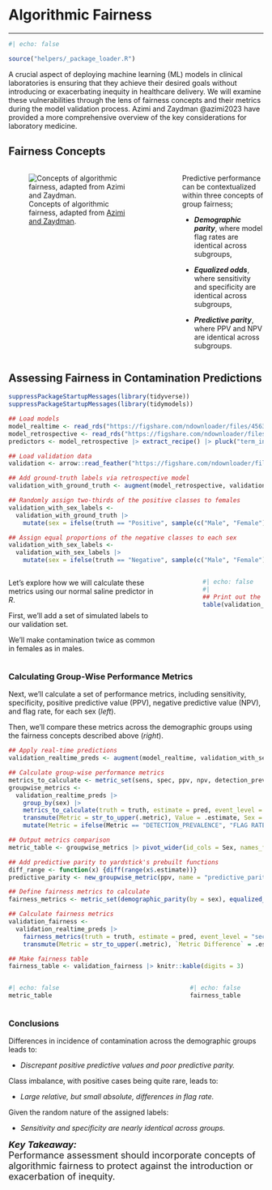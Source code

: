 # Algorithmic Fairness {#sec-algorithmic-fairness .unnumbered}

------------------------------------------------------------------------

```r
#| echo: false

source("helpers/_package_loader.R")
```

A crucial aspect of deploying machine learning (ML) models in clinical laboratories is ensuring that they achieve their desired goals without introducing or exacerbating inequity in healthcare delivery. We will examine these vulnerabilities through the lens of fairness concepts and their metrics during the model validation process. Azimi and Zaydman @azimi2023 have provided a more comprehensive overview of the key considerations for laboratory medicine.

## Fairness Concepts

:::::: columns
::: {.column width="50%"}
![Concepts of algorithmic fairness, adapted from [Azimi and Zaydman](https://pubmed.ncbi.nlm.nih.gov/36610413/).](images/algorithmic_fairness_concepts_schematic_full.png)
:::

::: {.column width="2%"}
:::

::: {.column width="28%" vertical-align="middle"}
Predictive performance can be contextualized within three concepts of group fairness;

-   ***Demographic parity***, where model flag rates are identical across subgroups,

-   ***Equalized odds***, where sensitivity and specificity are identical across subgroups,

-   ***Predictive parity***, where PPV and NPV are identical across subgroups.
:::
::::::

## Assessing Fairness in Contamination Predictions

```r

suppressPackageStartupMessages(library(tidyverse))
suppressPackageStartupMessages(library(tidymodels))

## Load models
model_realtime <- read_rds("https://figshare.com/ndownloader/files/45631488") |> pluck("model") |> bundle::unbundle()
model_retrospective <- read_rds("https://figshare.com/ndownloader/files/45631491") |> pluck("model") |> bundle::unbundle()
predictors <- model_retrospective |> extract_recipe() |> pluck("term_info") |> dplyr::filter(role == "predictor") |> pluck("variable")

## Load validation data
validation <- arrow::read_feather("https://figshare.com/ndownloader/files/45407398") |> select(any_of(predictors))

## Add ground-truth labels via retrospective model
validation_with_ground_truth <- augment(model_retrospective, validation |> drop_na(any_of(predictors))) |> mutate(truth = factor(.pred_class, labels = c("Negative", "Positive"))) |> select(-matches("pred"))

## Randomly assign two-thirds of the positive classes to females
validation_with_sex_labels <- 
  validation_with_ground_truth |> 
    mutate(sex = ifelse(truth == "Positive", sample(c("Male", "Female"), size = n(), replace = TRUE, prob = c(1, 2)), NA_character_))

## Assign equal proportions of the negative classes to each sex
validation_with_sex_labels <- 
  validation_with_sex_labels |> 
    mutate(sex = ifelse(truth == "Negative", sample(c("Male", "Female"), size = n(), replace = TRUE), sex))


```

:::::: columns
::: {.column width="55%" vertical-align="bottom"}
Let's explore how we will calculate these metrics using our normal saline predictor in *R*.

First, we'll add a set of simulated labels to our validation set.

We'll make contamination twice as common in females as in males.
:::

::: {.column width="5%"}
:::

::: {.column width="20%"}
```r
#| echo: false
#| 
## Print out the contingency table
table(validation_with_sex_labels$truth, validation_with_sex_labels$sex) |> knitr::kable(digits = 3, caption = "Contaminated Results by Sex")

```
:::
::::::

### Calculating Group-Wise Performance Metrics

Next, we'll calculate a set of performance metrics, including sensitivity, specificity, positive predictive value (PPV), negative predictive value (NPV), and flag rate, for each sex (*left*).

Then, we'll compare these metrics across the demographic groups using the fairness concepts described above (*right*).

```r

## Apply real-time predictions 
validation_realtime_preds <- augment(model_realtime, validation_with_sex_labels) |> mutate(pred = factor(.pred_class, labels = c("Negative", "Positive")))

## Calculate group-wise performance metrics
metrics_to_calculate <- metric_set(sens, spec, ppv, npv, detection_prevalence)
groupwise_metrics <- 
  validation_realtime_preds |> 
    group_by(sex) |> 
    metrics_to_calculate(truth = truth, estimate = pred, event_level = "second") |> 
    transmute(Metric = str_to_upper(.metric), Value = .estimate, Sex = sex) |> 
    mutate(Metric = ifelse(Metric == "DETECTION_PREVALENCE", "FLAG RATE", Metric))

## Output metrics comparison
metric_table <- groupwise_metrics |> pivot_wider(id_cols = Sex, names_from = Metric, values_from = Value) |> knitr::kable(digits = 3)

## Add predictive parity to yardstick's prebuilt functions
diff_range <- function(x) {diff(range(x$.estimate))}
predictive_parity <- new_groupwise_metric(ppv, name = "predictive_parity", aggregate = diff_range)

## Define fairness metrics to calculate
fairness_metrics <- metric_set(demographic_parity(by = sex), equalized_odds(by = sex), predictive_parity(by = sex))

## Calculate fairness metrics 
validation_fairness <- 
  validation_realtime_preds |> 
    fairness_metrics(truth = truth, estimate = pred, event_level = "second") |> 
    transmute(Metric = str_to_upper(.metric), `Metric Difference` = .estimate) 

## Make fairness table
fairness_table <- validation_fairness |> knitr::kable(digits = 3)
```

:::::: columns
::: {.column width="50%"}
```r
#| echo: false
metric_table
```
:::

::: {.column width="5%"}
:::

::: {.column width="25%"}
```r
#| echo: false
fairness_table
```
:::
::::::

### Conclusions

Differences in incidence of contamination across the demographic groups leads to:

-   *Discrepant positive predictive values and poor predictive parity.*

Class imbalance, with positive cases being quite rare, leads to:

-   *Large relative, but small absolute, differences in flag rate.*

Given the random nature of the assigned labels:

-   *Sensitivity and specificity are nearly identical across groups.*

::: {.callout-tip appearance="simple" icon="false"}
[***Key Takeaway:***\
Performance assessment should incorporate concepts of algorithmic fairness to protect against the introduction or exacerbation of inequity.]{style="font-size:18px;"}
:::
